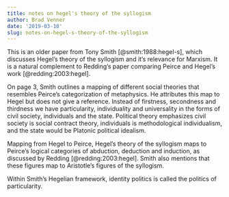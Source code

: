 ```yaml
---
title: notes on hegel's theory of the syllogism
author: Brad Venner
date: '2019-03-10'
slug: notes-on-hegel-s-theory-of-the-syllogism
---
```


This is an older paper from Tony Smith [@smith:1988:hegel-s], which discusses Hegel's theory of the syllogism and it's relevance for Marxism.  It is a natural complement to Redding's paper comparing Peirce and Hegel's work [@redding:2003:hegel].

On page 3, Smith outlines a mapping of different social theories that resembles Peirce's categorization of metaphysics.  He attributes this map to Hegel but does not give a reference.  Instead of firstness, secondness and thirdness we have particularity, individuality and universality in the forms of civil society, individuals and the state.  Political theory emphasizes civil society is social contract theory, individuals is methodological individualism, and the state would be Platonic political idealism.

Mapping from Hegel to Peirce, Hegel's theory of the syllogism maps to Peirce's logical categories of abduction, deduction and induction, as discussed by Redding [@redding:2003:hegel].  Smith also mentions that these figures map to Aristotle's figures of the syllogism.

Within Smith's Hegelian framework, identity politics is called the politics of particularity.
